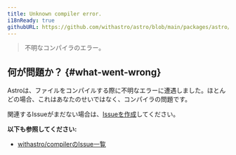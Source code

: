 ```yaml
---
title: Unknown compiler error.
i18nReady: true
githubURL: https://github.com/withastro/astro/blob/main/packages/astro/src/core/errors/errors-data.ts
---
```


> 不明なコンパイラのエラー。

## 何が問題か？ \{#what-went-wrong\}

Astroは、ファイルをコンパイルする際に不明なエラーに遭遇しました。ほとんどの場合、これはあなたのせいではなく、コンパイラの問題です。

関連するIssueがまだない場合は、[Issueを作成](https://astro.build/issues/compiler)してください。

**以下も参照してください:**
-  [withastro/compilerのIssue一覧](https://astro.build/issues/compiler)



